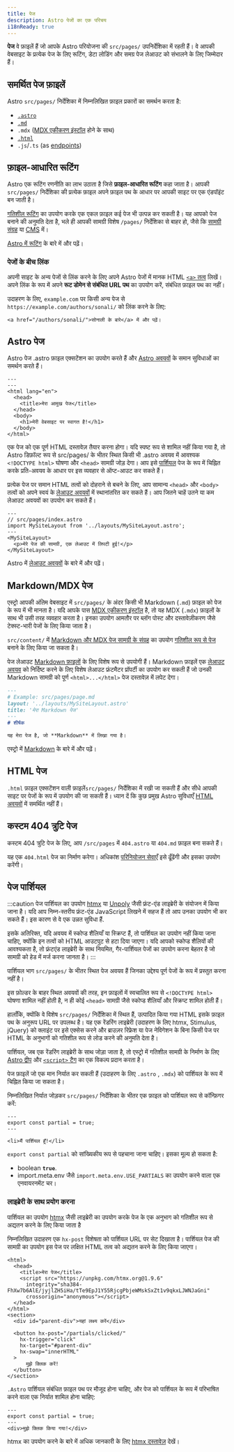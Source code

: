 ```yaml
---
title: पेज
description: Astro पेजों का एक परिचय
i18nReady: true
---
```



**पेज** वे फ़ाइलें हैं जो आपके Astro परियोजना की `src/pages/` उपनिर्देशिका में रहती हैं। वे आपकी वेबसाइट के प्रत्येक पेज के लिए रूटिंग, डेटा लोडिंग और समग्र पेज लेआउट को संभालने के लिए जिम्मेदार हैं।

## समर्थित पेज फ़ाइलें

Astro `src/pages/` निर्देशिका में निम्नलिखित फ़ाइल प्रकारों का समर्थन करता है:
- [`.astro`](#astro-pages)
- [`.md`](#markdownmdx-pages)
- `.mdx` ([MDX एकीकरण इंस्टॉल](/hi/guides/integrations-guide/mdx/#installation) होने के साथ)
- [`.html`](#html-pages)
- `.js`/`.ts` (as [endpoints](/hi/guides/endpoints/))

## फ़ाइल-आधारित रूटिंग

Astro एक रूटिंग रणनीति का लाभ उठाता है जिसे **फ़ाइल-आधारित रूटिंग** कहा जाता है। आपकी `src/pages/` निर्देशिका की प्रत्येक फ़ाइल अपने फ़ाइल पथ के आधार पर आपकी साइट पर एक एंडपॉइंट बन जाती है।

[गतिशील रूटिंग](/hi/guides/routing/#dynamic-routes) का उपयोग करके एक एकल फ़ाइल कई पेज भी उत्पन्न कर सकती है। यह आपको पेज बनाने की अनुमति देता है, भले ही आपकी सामग्री विशेष `/pages/` निर्देशिका से बाहर हो, जैसे कि [सामग्री संग्रह](/hi/guides/content-collections/) या [CMS](/hi/guides/cms/) में।

<ReadMore> [Astro में रूटिंग](/hi/guides/routing/) के बारे में और पढ़ें।</ReadMore>

### पेजों के बीच लिंक

अपनी साइट के अन्य पेजों से लिंक करने के लिए अपने Astro पेजों में मानक HTML [`<a>` तत्व](https://developer.mozilla.org/en-US/docs/Web/HTML/Element/a) लिखें। अपने लिंक के रूप में अपने **रूट डोमेन से संबंधित URL पथ** का उपयोग करें, संबंधित फ़ाइल पथ का नहीं।

उदाहरण के लिए, `example.com` पर किसी अन्य पेज से `https://example.com/authors/sonali/` को लिंक करने के लिए:

```astro title="src/pages/index.astro"
<a href="/authors/sonali/">सोनाली के बारे</a> में और पढ़ें।
```

## Astro पेज

Astro पेज .astro फ़ाइल एक्सटेंशन का उपयोग करते हैं और [Astro अवयवों](/hi/basics/astro-components/) के समान सुविधाओं का समर्थन करते हैं।

```astro title="src/pages/index.astro"
---
---
<html lang="en">
  <head>
    <title>मेरा आमुख पेज</title>
  </head>
  <body>
    <h1>मेरी वेबसाइट पर स्वागत है!</h1>
  </body>
</html>
```

एक पेज को एक पूर्ण HTML दस्तावेज़ तैयार करना होगा। यदि स्पष्ट रूप से शामिल नहीं किया गया है, तो Astro डिफ़ॉल्ट रूप से src/pages/ के भीतर स्थित किसी भी .astro अवयव में आवश्यक `<!DOCTYPE html>` घोषणा और `<head>` सामग्री जोड़ देगा। आप इसे [पार्शियल](#पेज-पार्शियल) पेज के रूप में चिह्नित करके प्रति-अवयव के आधार पर इस व्यवहार से ऑप्ट-आउट कर सकते हैं।

प्रत्येक पेज पर समान HTML तत्वों को दोहराने से बचने के लिए, आप सामान्य `<head>` और `<body>` तत्वों को अपने स्वयं के [लेआउट अवयवों](/hi/basics/layouts/) में स्थानांतरित कर सकते हैं। आप जितने चाहें उतने या कम लेआउट अवयवों का उपयोग कर सकते हैं।

```astro {3} /</?MySiteLayout>/
---
// src/pages/index.astro
import MySiteLayout from '../layouts/MySiteLayout.astro';
---
<MySiteLayout>
  <p>मेरे पेज की सामग्री, एक लेआउट में लिपटी हुई!</p>
</MySiteLayout>
```

<ReadMore>Astro में [लेआउट अवयवों](/hi/basics/layouts/) के बारे में और पढ़ें।</ReadMore>

## Markdown/MDX पेज

एस्ट्रो आपकी अंतिम वेबसाइट में `src/pages/` के अंदर किसी भी Markdown (`.md`) फ़ाइल को पेज के रूप में भी मानता है। यदि आपके पास [MDX एकीकरण इंस्टॉल](/hi/guides/integrations-guide/mdx/#installation) है, तो यह MDX (`.mdx`) फ़ाइलों के साथ भी उसी तरह व्यवहार करता है। इनका उपयोग आमतौर पर ब्लॉग पोस्ट और दस्तावेज़ीकरण जैसे टेक्स्ट-भारी पेजों के लिए किया जाता है।

`src/content/` में [Markdown और MDX पेज सामग्री के संग्रह](/hi/guides/content-collections/) का उपयोग [गतिशील रूप से पेज](/hi/guides/routing/#dynamic-routes) बनाने के लिए किया जा सकता है।

पेज लेआउट [Markdown फ़ाइलों](#markdownmdx-पेज) के लिए विशेष रूप से उपयोगी हैं। Markdown फ़ाइलें एक [लेआउट अवयव](/hi/basics/layouts/) को निर्दिष्ट करने के लिए विशेष लेआउट फ्रंटमैटर प्रॉपर्टी का उपयोग कर सकती हैं जो उनकी Markdown सामग्री को पूर्ण `<html>...</html>` पेज दस्तावेज़ में लपेट देगा।

```md {3}
---
# Example: src/pages/page.md
layout: '../layouts/MySiteLayout.astro'
title: 'मेरा Markdown पेज'
---
# शीर्षक

यह मेरा पेज है, जो **Markdown** में लिखा गया है।
```

<ReadMore>एस्ट्रो में [Markdown](/hi/guides/markdown-content/) के बारे में और पढ़ें।</ReadMore>

## HTML पेज

`.html` फ़ाइल एक्सटेंशन वाली फ़ाइलें`src/pages/` निर्देशिका में रखी जा सकती हैं और सीधे आपकी साइट पर पेजों के रूप में उपयोग की जा सकती हैं। ध्यान दें कि कुछ प्रमुख Astro सुविधाएँ [HTML अवयवों](/hi/basics/astro-components/#html-components) में समर्थित नहीं हैं।

## कस्टम 404 त्रुटि पेज

कस्टम 404 त्रुटि पेज के लिए, आप `/src/pages` में `404.astro` या `404.md` फ़ाइल बना सकते हैं।

यह एक `404.html` पेज का निर्माण करेगा। अधिकांश [परिनियोजन सेवाएँ](/hi/guides/deploy/) इसे ढूँढेंगी और इसका उपयोग करेंगी।

## पेज पार्शियल

<p><Since v="3.4.0" /></p>

:::caution
पेज पार्शियल का उपयोग [htmx](https://htmx.org/) या [Unpoly](https://unpoly.com/) जैसी फ्रंट-एंड लाइब्रेरी के संयोजन में किया जाना है। यदि आप निम्न-स्तरीय फ्रंट-एंड JavaScript लिखने में सहज हैं तो आप उनका उपयोग भी कर सकते हैं। इस कारण से वे एक उन्नत सुविधा हैं.

इसके अतिरिक्त, यदि अवयव में स्कोप्ड शैलियाँ या स्क्रिप्ट हैं, तो पार्शियल का उपयोग नहीं किया जाना चाहिए, क्योंकि इन तत्वों को HTML आउटपुट से हटा दिया जाएगा। यदि आपको स्कोप्ड शैलियों की आवश्यकता है, तो फ्रंटएंड लाइब्रेरी के साथ नियमित, गैर-पार्शियल पेजों का उपयोग करना बेहतर है जो सामग्री को हेड में मर्ज करना जानता है।
:::

पार्शियल भाग `src/pages/` के भीतर स्थित पेज अवयव हैं जिनका उद्देश्य पूर्ण पेजों के रूप में प्रस्तुत करना नहीं है।

इस फ़ोल्डर के बाहर स्थित अवयवों की तरह, इन फ़ाइलों में स्वचालित रूप से `<!DOCTYPE html>` घोषणा शामिल नहीं होती है, न ही कोई `<head>` सामग्री जैसे स्कोप्ड शैलियाँ और स्क्रिप्ट शामिल होती हैं।

हालाँकि, क्योंकि वे विशेष `src/pages/` निर्देशिका में स्थित हैं, उत्पादित किया गया HTML इसके फ़ाइल पथ के अनुरूप URL पर उपलब्ध है। यह एक रेंडरिंग लाइब्रेरी (उदाहरण के लिए htmx, Stimulus, jQuery) को क्लाइंट पर इसे एक्सेस करने और ब्राउज़र रिफ्रेश या पेज नेविगेशन के बिना किसी पेज पर HTML के अनुभागों को गतिशील रूप से लोड करने की अनुमति देता है।

पार्शियल, जब एक रेंडरिंग लाइब्रेरी के साथ जोड़ा जाता है, तो एस्ट्रो में गतिशील सामग्री के निर्माण के लिए [Astro द्वीप](/hi/concepts/islands/) और [`<script>` टैग](/hi/guides/client-side-scripts/) का एक विकल्प प्रदान करता है।

पेज फ़ाइलें जो एक मान निर्यात कर सकती हैं (उदाहरण के लिए `.astro` , `.mdx`) को पार्शियल के रूप में चिह्नित किया जा सकता है।

निम्नलिखित निर्यात जोड़कर `src/pages/` निर्देशिका के भीतर एक फ़ाइल को पार्शियल रूप से कॉन्फ़िगर करें:

```astro title="src/pages/partial.astro" ins={2}
---
export const partial = true;
---

<li>मैं पार्शियल हूँ!</li>
```

`export const partial` को सांख्यिकीय रूप से पहचाना जाना चाहिए। इसका मूल्य हो सकता है:

- boolean __`true`__.
- import.meta.env जैसे `import.meta.env.USE_PARTIALS` का उपयोग करने वाला एक एनवायरनमेंट चर।

### लाइब्रेरी के साथ प्रयोग करना

 पार्शियल का उपयोग [htmx](https://htmx.org/) जैसी लाइब्रेरी का उपयोग करके पेज के एक अनुभाग को गतिशील रूप से अद्यतन करने के लिए किया जाता है

 निम्नलिखित उदाहरण एक `hx-post` विशेषता को पार्शियल URL पर सेट दिखाता है। पार्शियल पेज की सामग्री का उपयोग इस पेज पर लक्षित HTML तत्व को अद्यतन करने के लिए किया जाएगा।

```astro title="src/pages/index.astro" 'hx-post="/partials/clicked/"'
<html>
  <head>
    <title>मेरा पेज</title>
    <script src="https://unpkg.com/htmx.org@1.9.6"
      integrity="sha384-FhXw7b6AlE/jyjlZH5iHa/tTe9EpJ1Y55RjcgPbjeWMskSxZt1v9qkxLJWNJaGni"
      crossorigin="anonymous"></script>
  </head>
</html>
<section>
  <div id="parent-div">यहां लक्ष्य करें</div>

  <button hx-post="/partials/clicked/"
    hx-trigger="click"
    hx-target="#parent-div"
    hx-swap="innerHTML"
  >
      मुझे क्लिक करें!
  </button>
</section>
```

`.Astro` पार्शियल संबंधित फ़ाइल पथ पर मौजूद होना चाहिए, और पेज को पार्शियल के रूप में परिभाषित करने वाला एक निर्यात शामिल होना चाहिए:

```astro title="src/pages/partials/clicked.astro" {2}
---
export const partial = true;
---
<div>मुझे क्लिक किया गया!</div>
```

htmx का उपयोग करने के बारे में अधिक जानकारी के लिए [htmx दस्तावेज़](https://htmx.org/docs/) देखें।

